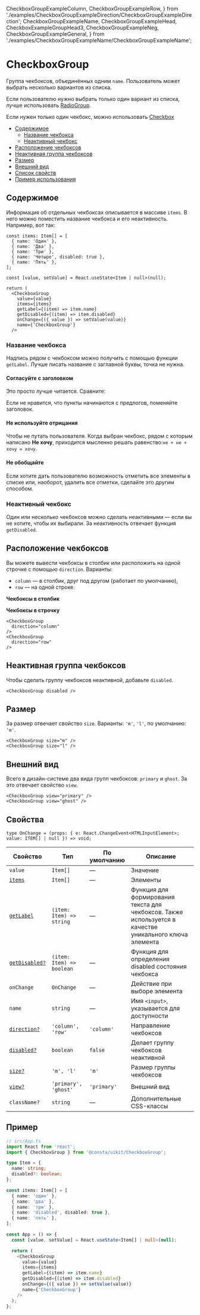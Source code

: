   CheckboxGroupExampleColumn,
  CheckboxGroupExampleRow,
} from './examples/CheckboxGroupExampleDirection/CheckboxGroupExampleDirection';
  CheckboxGroupExampleName,
  CheckboxGroupExampleHead,
  CheckboxExampleGroupHead3,
  CheckboxGroupExampleNeg,
  CheckboxGroupExampleGeneral,
} from './examples/CheckboxGroupExampleName/CheckboxGroupExampleName';

# CheckboxGroup

Группа чекбоксов, объединённых одним `name`. Пользователь может выбрать несколько вариантов из списка.

Если пользователю нужно выбрать только один вариант из списка, лучше использовать [RadioGroup](?path=/docs/components-radiogroup--playground).

Если нужен только один чекбокс, можно использовать [Checkbox](?path=/docs/components-checkbox--playground)

- [Содержимое](#содержимое)
  - [Название чекбокса](#название-чекбокса)
  - [Неактивный чекбокс](#неактивный-чекбокс)
- [Расположение чекбоксов](#расположение-чекбоксов)
- [Неактивная группа чекбоксов](#неактивная-группа-чекбоксов)
- [Размер](#размер)
- [Внешний вид](#внешний-вид)
- [Список свойств](#свойства)
- [Пример использования](#пример)

## Содержимое

Информация об отдельных чекбоксах описывается в массиве `items`. В него можно поместить название чекбокса и его неактивность. Например, вот так:

```tsx
const items: Item[] = [
  { name: 'Один' },
  { name: 'Два' },
  { name: 'Три' },
  { name: 'Четыре', disabled: true },
  { name: 'Пять' },
];
```

<CheckboxGroupExampleName />

```tsx
const [value, setValue] = React.useState<Item | null>(null);

return (
  <CheckboxGroup
    value={value}
    items={items}
    getLabel={(item) => item.name}
    getDisabled={(item) => item.disabled}
    onChange={({ value }) => setValue(value)}
    name={'CheckboxGroup'}
  />
```

### Название чекбокса

Надпись рядом с чекбоксом можно получить с помощью функции `getLabel`. Лучше писать название с заглавной буквы, точка не нужна.

#### Согласуйте с заголовком

Это просто лучше читается. Сравните:

<CheckboxGroupExampleHead />

Если не нравится, что пункты начинаются с предлогов, поменяйте заголовок.

<CheckboxExampleGroupHead3 />

#### Не используйте отрицания

Чтобы не путать пользователя. Когда выбран чекбокс, рядом с которым написано **Не хочу**,
приходится мысленно решать равенство:`не + не + хочу = хочу`.

<CheckboxGroupExampleNeg />

#### Не обобщайте

Если хотите дать пользователю возможность отметить все элементы в списке
или, наоборот, удалить все отметки, сделайте это другим способом.

<CheckboxGroupExampleGeneral />

### Неактивный чекбокс

Один или несколько чекбоксов можно сделать неактивными — если вы не хотите, чтобы их выбирали. За неактивность отвечает функция `getDisabled`.

## Расположение чекбоксов

Вы можете вывести чекбоксы в столбик или расположить на одной строчке с помощью `direction`. Варианты:

- `column` — в столбик, друг под другом (работает по умолчанию),
- `row` — на одной строке.

**Чекбоксы в столбик**

<CheckboxGroupExampleColumn />

**Чекбоксы в строчку**

<CheckboxGroupExampleRow />

```tsx
<CheckboxGroup
  direction="column"
/>
<CheckboxGroup
  direction="row"
/>
```

## Неактивная группа чекбоксов

Чтобы сделать группу чекбоксов неактивной, добавьте `disabled`.

<CheckboxGroupExampleDisabled />

```tsx
<CheckboxGroup disabled />
```

## Размер

За размер отвечает свойство `size`. Варианты: `'m'`, `'l'`, по умолчанию: `'m'`.

<CheckboxGroupExampleSize />

```tsx
<CheckboxGroup size="m" />
<CheckboxGroup size="l" />
```

## Внешний вид

Всего в дизайн-системе два вида групп чекбоксов: `primary` и `ghost`. За это отвечает свойство `view`.

<CheckboxGroupExampleView />

```tsx
<CheckboxGroup view="primary" />
<CheckboxGroup view="ghost" />
```

## Свойства

```
type OnChange = (props: { e: React.ChangeEvent<HTMLInputElement>; value: ITEM[] | null }) => void;
```

<!-- props:start -->

| Свойство                              | Тип                       | По умолчанию | Описание                                                                                                |
| ------------------------------------- | ------------------------- | ------------ | ------------------------------------------------------------------------------------------------------- |
| `value`                               | `Item[]`                  | —            | Значение                                                                                                |
| [`items`](#содержимое)                | `Item[]`                  | —            | Элементы                                                                                                |
| [`getLabel`](#название-чекбокса)      | `(item: Item) => string`  | —            | Функция для формирования текста для чекбоксов. Также используется в качестве уникального ключа элемента |
| [`getDisabled?`](#неактивный-чекбокс) | `(item: Item) => boolean` | —            | Функция для определения disabled состояния чекбокса                                                     |
| `onChange`                            | `OnChange`                | —            | Действие при выборе элемента                                                                            |
| `name`                                | `string`                  | —            | Имя `<input>`, указывается для доступности                                                              |
| [`direction?`](#направление)          | `'column', 'row'`         | `'column'`   | Направление чекбоксов                                                                                   |
| [`disabled?`](#состояние)             | `boolean`                 | `false`      | Делает группу чекбоксов неактивной                                                                      |
| [`size?`](#размер)                    | `'m', 'l'`                | `'m'`        | Размер группы чекбоксов                                                                                 |
| [`view?`](#внешний-вид)               | `'primary', 'ghost'`      | `'primary'`  | Внешний вид                                                                                             |
| `className?`                          | `string`                  | —            | Дополнительные CSS-классы                                                                               |

<!-- props:end -->

## Пример

```ts
// src/App.ts
import React from 'react';
import { CheckboxGroup } from '@consta/uikit/CheckboxGroup';

type Item = {
  name: string;
  disabled?: boolean;
};

const items: Item[] = [
  { name: 'один' },
  { name: 'два' },
  { name: 'три' },
  { name: 'disabled', disabled: true },
  { name: 'пять' },
];

const App = () => {
  const [value, setValue] = React.useState<Item[] | null>(null);

  return (
    <CheckboxGroup
      value={value}
      items={items}
      getLabel={(item) => item.name}
      getDisabled={(item) => item.disabled}
      onChange={({ value }) => setValue(value)}
      name={'CheckboxGroup'}
    />
  );
};
```
